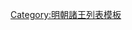 {{ming|title=明朝廣昌國諸王|ed=廣昌國|head=[[洪武]]三十五年九月（[[1402年]]）封。|
{{ming/title}}
{{ming/list|廣昌悼平王|[[朱濟熇]]|朱棡、嫡七子|[[1402年]]—[[1427年]]|洪武三十五年九月封。[[宣德]]二年薨。}}
{{ming/list|廣昌安僖王|[[朱美堅]]|朱濟熇、庶一子|[[1433年]]—[[1454年]]|宣德七年襲封。[[景泰 (年号)|景泰]]五年薨。無子，除。}}
{{ming/note|附廣昌國奉祀宗室<ref>據《[[明實錄]]》</ref>}}
{{ming/list|廣昌鎮國將軍|[[朱鍾䥏]]|朱美堣、庶二子|[[1465年]]—？年|朱美堅過繼子。[[成化]]元年准封為廣昌國[[鎮國將軍]]，承廣昌王祀。}}
{{ming/list|廣昌輔國將軍|[[朱奇澢]]|朱鍾䥏、子|？年|}}
{{ming/list|廣昌奉國將軍|[[朱表檜]]|朱奇澢、子|？年|}}
{{ming/list|廣昌鎮國中尉|[[朱知㷬]]|朱表？、子|[[1524年]]—[[1558年]]|朱表檜侄。[[嘉靖]]三年晉端王[[朱知烊]]以朱表檜無子，當以朱美堅侄曾孫[[朱表棷]]繼。後議朱知㷬承廣昌王祀。三十七年以坐佔屯役、詐冒欽賞等罪而發[[高牆]]禁錮。}}
{{ming/note|以後不詳}}
{{ming/note|附註}}
{{ming/note|ref}}
}}<noinclude>
[[Category:明朝諸王列表模板]]
</noinclude>